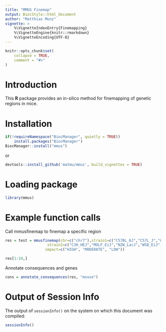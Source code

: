```yaml
---
title: "MMUS Finemap"
output: BiocStyle::html_document
author: "Matthias Munz"
vignette: >
    %\VignetteIndexEntry{Finemapping}
    %\VignetteEngine{knitr::rmarkdown}
    %\VignetteEncoding{UTF-8}
---
```



```r
knitr::opts_chunk$set(
    collapse = TRUE,
    comment = "#>"
)
```

# Introduction
This **R** package provides an in-silico method for finemapping of genetic regions in mice.


# Installation
```r
if(!requireNamespace("BiocManager", quietly = TRUE))
    install.packages("BiocManager")
BiocManager::install("mmus")
```

or 

```r
devtools::install_github('matmu/mmus', build_vignettes = TRUE)
```

# Loading package
```r
library(mmus)
```

# Example function calls
Call mmusfinemap to finemap a specific region
```r
res = test = mmusfinemap(chr=c("chr7"),strain1=c("C57BL_6J","C57L_J","CBA_J","NZB_B1NJ"),
                   strain2=c("C3H_HEJ","MOLF_EiJ","NZW_LacJ","WSB_EiJ","SPRET_EiJ"),
                  impact=c("HIGH", "MODERATE", "LOW"))

res[1:10,]
```

Annotate consequences and genes
```r
cons = annotate_consequences(res, "mouse")
```

# Output of Session Info
The output of ```sessionInfo()``` on the system
on which this document was compiled:
```r
sessionInfo()
```
